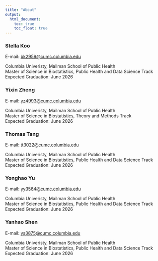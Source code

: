 ```yaml
---
title: "About"
output: 
  html_document:
    toc: true
    toc_float: true
---
```


### Stella Koo

E-mail: [bk2959\@cumc.columbia.edu](mailto:bk2959@cumc.columbia.edu){.email}

Columbia Univeristy, Mailman School of Public Health\
Master of Science in Biostatistics, Public Health and Data Science Track\
Expected Graduation: June 2026

### Yixin Zheng

E-mail: [yz4993\@cumc.columbia.edu](mailto:yz4993.cumc.columbia.edu)

Columbia Univeristy, Mailman School of Public Health\
Master of Science in Biostatistics, Theory and Methods Track\
Expected Graduation: June 2026\

### Thomas Tang

E-mail: [tt3022\@cumc.columbia.edu](mailto:tt3022@cumc.columbia.edu){.email}

Columbia Univeristy, Mailman School of Public Health\
Master of Science in Biostatistics, Public Health and Data Science Track\
Expected Graduation: June 2026

### Yonghao Yu

E-mail: [yy3564\@cumc.columbia.edu](mailto:yy3564@cumc.columbia.edu){.email}

Columbia Univeristy, Mailman School of Public Health\
Master of Science in Biostatistics, Public Health and Data Science Track\
Expected Graduation: June 2026

### Yanhao Shen

E-mail: [ys3875\@cumc.columbia.edu](mailto:ys3875@cumc.columbia.edu){.email}

Columbia Univeristy, Mailman School of Public Health\
Master of Science in Biostatistics, Public Health and Data Science Track\
Expected Graduation: June 2026
